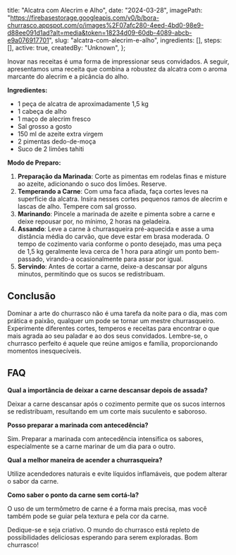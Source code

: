   title: "Alcatra com Alecrim e Alho",
  date: "2024-03-28",
  imagePath: "https://firebasestorage.googleapis.com/v0/b/bora-churrasco.appspot.com/o/images%2F07afc280-4eed-4bd0-98e9-d88ee091d1ad?alt=media&token=18234d09-60db-4089-abcb-e9a076917701",
  slug: "alcatra-com-alecrim-e-alho",
  ingredients: [],
  steps: [],
  active: true,
  createdBy: "Unknown",
};

Inovar nas receitas é uma forma de impressionar seus convidados. A seguir, apresentamos uma receita que combina a robustez da alcatra com o aroma marcante do alecrim e a picância do alho.

**Ingredientes:**

* 1 peça de alcatra de aproximadamente 1,5 kg
* 1 cabeça de alho
* 1 maço de alecrim fresco
* Sal grosso a gosto
* 150 ml de azeite extra virgem
* 2 pimentas dedo-de-moça
* Suco de 2 limões tahiti

**Modo de Preparo:**

1. **Preparação da Marinada**: Corte as pimentas em rodelas finas e misture ao azeite, adicionando o suco dos limões. Reserve.
2. **Temperando a Carne**: Com uma faca afiada, faça cortes leves na superfície da alcatra. Insira nesses cortes pequenos ramos de alecrim e lascas de alho. Tempere com sal grosso.
3. **Marinando**: Pincele a marinada de azeite e pimenta sobre a carne e deixe repousar por, no mínimo, 2 horas na geladeira.
4. **Assando**: Leve a carne à churrasqueira pré-aquecida e asse a uma distância média do carvão, que deve estar em brasa moderada. O tempo de cozimento varia conforme o ponto desejado, mas uma peça de 1,5 kg geralmente leva cerca de 1 hora para atingir um ponto bem-passado, virando-a ocasionalmente para assar por igual.
5. **Servindo**: Antes de cortar a carne, deixe-a descansar por alguns minutos, permitindo que os sucos se redistribuam.

## Conclusão

Dominar a arte do churrasco não é uma tarefa da noite para o dia, mas com prática e paixão, qualquer um pode se tornar um mestre churrasqueiro. Experimente diferentes cortes, temperos e receitas para encontrar o que mais agrada ao seu paladar e ao dos seus convidados. Lembre-se, o churrasco perfeito é aquele que reúne amigos e família, proporcionando momentos inesquecíveis.

## FAQ

**Qual a importância de deixar a carne descansar depois de assada?**

Deixar a carne descansar após o cozimento permite que os sucos internos se redistribuam, resultando em um corte mais suculento e saboroso.

**Posso preparar a marinada com antecedência?**

Sim. Preparar a marinada com antecedência intensifica os sabores, especialmente se a carne marinar de um dia para o outro.

**Qual a melhor maneira de acender a churrasqueira?**

Utilize acendedores naturais e evite líquidos inflamáveis, que podem alterar o sabor da carne.

**Como saber o ponto da carne sem cortá-la?**

O uso de um termômetro de carne é a forma mais precisa, mas você também pode se guiar pela textura e pela cor da carne.

Dedique-se e seja criativo. O mundo do churrasco está repleto de possibilidades deliciosas esperando para serem exploradas. Bom churrasco!
